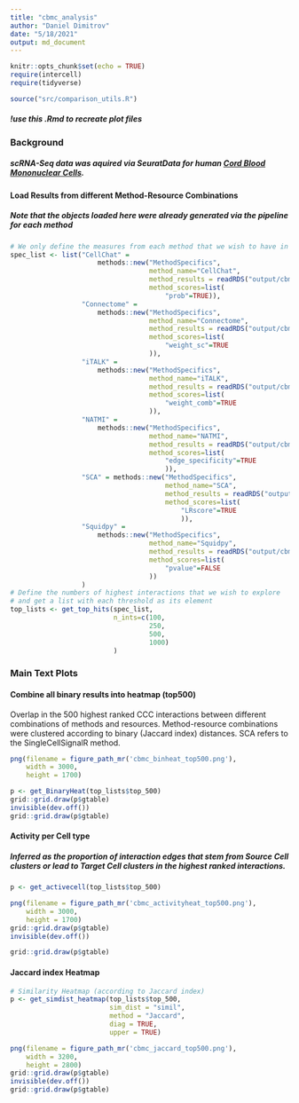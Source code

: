 ```yaml
---
title: "cbmc_analysis"
author: "Daniel Dimitrov"
date: "5/18/2021"
output: md_document
---
```


```r
knitr::opts_chunk$set(echo = TRUE)
require(intercell)
require(tidyverse)

source("src/comparison_utils.R")
```

##### !use this .Rmd to recreate plot files

### Background
##### scRNA-Seq data was aquired via SeuratData for human [Cord Blood Mononuclear Cells](https://www.nature.com/articles/nmeth.4380?source=post_page#Abs2).
     
     

#### Load Results from different Method-Resource Combinations
##### Note that the objects loaded here were already generated via the pipeline for each method
```r

# We only define the measures from each method that we wish to have in our analysis
spec_list <- list("CellChat" =
                      methods::new("MethodSpecifics",
                                   method_name="CellChat",
                                   method_results = readRDS("output/cbmc_res/cellchat_results.rds"),
                                   method_scores=list(
                                       "prob"=TRUE)),
                  "Connectome" =
                      methods::new("MethodSpecifics",
                                   method_name="Connectome",
                                   method_results = readRDS("output/cbmc_res/conn_results.rds"),
                                   method_scores=list(
                                       "weight_sc"=TRUE
                                   )),
                  "iTALK" =
                      methods::new("MethodSpecifics",
                                   method_name="iTALK",
                                   method_results = readRDS("output/cbmc_res/italk_results.rds"),
                                   method_scores=list(
                                       "weight_comb"=TRUE
                                   )),
                  "NATMI" =
                      methods::new("MethodSpecifics",
                                   method_name="NATMI",
                                   method_results = readRDS("output/cbmc_res/natmi_results.rds"),
                                   method_scores=list(
                                       "edge_specificity"=TRUE
                                       )),
                  "SCA" = methods::new("MethodSpecifics",
                                       method_name="SCA",
                                       method_results = readRDS("output/cbmc_res/sca_results.rds"),
                                       method_scores=list(
                                           "LRscore"=TRUE
                                           )),
                  "Squidpy" =
                      methods::new("MethodSpecifics",
                                   method_name="Squidpy",
                                   method_results = readRDS("output/cbmc_res/squidpy_results.rds"),
                                   method_scores=list(
                                       "pvalue"=FALSE
                                   ))
                  )
# Define the numbers of highest interactions that we wish to explore
# and get a list with each threshold as its element
top_lists <- get_top_hits(spec_list,
                          n_ints=c(100,
                                   250,
                                   500,
                                   1000)
                          )
```


### Main Text Plots
#### Combine all binary results into heatmap (top500)
Overlap in the 500 highest ranked CCC interactions between different combinations
of methods and resources. Method-resource combinations were clustered according 
to binary (Jaccard index) distances. SCA refers to the SingleCellSignalR method.
```r

png(filename = figure_path_mr('cbmc_binheat_top500.png'),
    width = 3000,
    height = 1700)

p <- get_BinaryHeat(top_lists$top_500)
grid::grid.draw(p$gtable)
invisible(dev.off())
grid::grid.draw(p$gtable)
```

#### Activity per Cell type
##### Inferred as the proportion of interaction edges that stem from Source Cell clusters or lead to Target Cell clusters in the highest ranked interactions. 
```r

p <- get_activecell(top_lists$top_500)

png(filename = figure_path_mr('cbmc_activityheat_top500.png'),
    width = 3000,
    height = 1700)
grid::grid.draw(p$gtable)
invisible(dev.off())

grid::grid.draw(p$gtable)
```
   
   
#### Jaccard index Heatmap
```r
# Similarity Heatmap (according to Jaccard index)
p <- get_simdist_heatmap(top_lists$top_500,
                         sim_dist = "simil",
                         method = "Jaccard",
                         diag = TRUE,
                         upper = TRUE)

png(filename = figure_path_mr('cbmc_jaccard_top500.png'),
    width = 3200,
    height = 2800)
grid::grid.draw(p$gtable)
invisible(dev.off())
grid::grid.draw(p$gtable)
```


